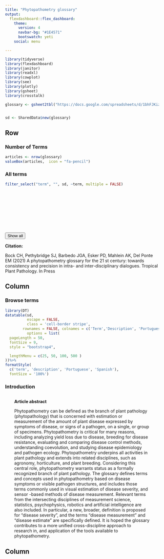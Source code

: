 ```yaml
---
title: "Phytopathometry glossary"
output: 
  flexdashboard::flex_dashboard:
    theme: 
      version: 4
      navbar-bg: "#1E4571"
      bootswatch: yeti
    social: menu

---
```


```r
library(tidyverse)
library(flexdashboard)
library(janitor)
library(readxl)
library(cowplot)
library(see)
library(plotly)
library(gsheet)
library(crosstalk)

glossary <- gsheet2tbl("https://docs.google.com/spreadsheets/d/1bhFJKizExY5NIHZY2cOLvfuuPFZJAOnjTmkCLh2ylEw/edit?usp=sharing")


sd <- SharedData$new(glossary)

```



## Row

### Number of Terms

```r
articles <- nrow(glossary)
valueBox(articles,  icon = "fa-pencil")
```

### All terms

```r
filter_select("term", "", sd, ~term, multiple = FALSE)
```

<br> <br> <br> <br> <br> <br> <br> <br>
<button onClick="history.go(0);">Show all</button>

**Citation:**

Bock CH, Pethybridge SJ, Barbedo JGA, Esker PD, Mahlein AK, Del Ponte EM
(2021) A phytopathometry glossary for the 21 st century: towards
consistency and precision in intra- and inter-disciplinary dialogues.
Tropical Plant Pathology. In Press

## Column {.tabset data-width="2100px" data-height="500px"}

### Browse terms



```r
library(DT)
datatable(sd, 
          escape = FALSE,
          class = 'cell-border stripe',
        rownames = FALSE, colnames = c('Term','Description', 'Portuguese', 'Spanish'), 
          options = list(
  pageLength = 50,
  fontSize = 9,
  style = "bootstrap4",

  lengthMenu = c(25, 50, 100, 500 )
))%>%
formatStyle(
  c('term', 'description', 'Portuguese', 'Spanish'),
  fontSize = '100%')

```


### Introduction 

<div style="margin:30px">

**Article abstract**

Phytopathometry can be defined as the branch of plant pathology (phytopathology) that is concerned with estimation or measurement of the amount of plant disease expressed by symptoms of disease, or signs of a pathogen, on a single, or group of specimens. Phytopathometry is critical for many reasons, including analyzing yield loss due to disease, breeding for disease resistance, evaluating and comparing disease control methods, understanding coevolution, and studying disease epidemiology and pathogen ecology. Phytopathometry underpins all activities in plant pathology and extends into related disciplines, such as agronomy, horticulture, and plant breeding. Considering this central role, phytopathometry warrants status as a formally recognized branch of plant pathology. The glossary defines terms and concepts used in phytopathometry based on disease symptoms or visible pathogen structures, and includes those terms commonly used in visual estimation of disease severity, and sensor -based methods of disease measurement. Relevant terms from the intersecting disciplines of measurement science, statistics, psychophysics, robotics and artificial intelligence are also included. In particular, a new, broader, definition is proposed for “disease severity”, and the terms “disease measurement” and “disease estimate” are specifically defined. It is hoped the glossary contributes to a more unified cross-discipline approach to research in, and application of the tools available to phytopathometry. 

</div>


## Column

```r
```
